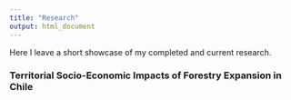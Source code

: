 ```yaml
---
title: "Research"
output: html_document
---
```


Here I leave a short showcase of my completed and current research.

###  Territorial Socio-Economic Impacts of Forestry Expansion in Chile

